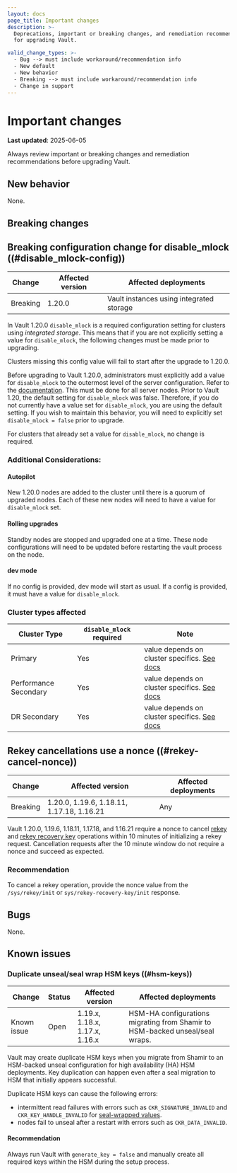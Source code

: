```yaml
---
layout: docs
page_title: Important changes
description: >-
  Deprecations, important or breaking changes, and remediation recommendations
  for upgrading Vault.

valid_change_types: >-
  - Bug --> must include workaround/recommendation info
  - New default
  - New behavior
  - Breaking --> must include workaround/recommendation info
  - Change in support
---
```


# Important changes

**Last updated**: 2025-06-05

Always review important or breaking changes and remediation recommendations
before upgrading Vault.

## New behavior 

None.

## Breaking changes 

## Breaking configuration change for disable_mlock ((#disable_mlock-config))

| Change       | Affected version | Affected deployments
| ------------ | ---------------- | --------------------
| Breaking     | 1.20.0           | Vault instances using integrated storage

In Vault 1.20.0 `disable_mlock` is a required configuration setting for
clusters using *integrated storage*. This means that if you are not explicitly
setting a value for `disable_mlock`, the following changes must be made prior
to upgrading.

<Warning>

Clusters missing this config value will fail to start after the upgrade to 1.20.0.

</Warning>

Before upgrading to Vault 1.20.0, administrators must explicitly add a value for
`disable_mlock` to the outermost level of the server configuration. Refer to the [documentation](/vault/docs/configuration#parameters).
This must be done for all server nodes. Prior to Vault 1.20, the default setting
for `disable_mlock` was false. Therefore, if you do not currently have a value
set for `disable_mlock`, you are using the default setting. If you wish to
maintain this behavior, you will need to explicitly set
`disable_mlock = false` prior to upgrade.

For clusters that already set a value for `disable_mlock`, no change is required.

### Additional Considerations:

#### Autopilot
New 1.20.0 nodes are added to the cluster until there is a quorum of upgraded
nodes. Each of these new nodes will need to have a value for `disable_mlock`
set.

#### Rolling upgrades
Standby nodes are stopped and upgraded one at a time. These node configurations
will need to be updated before restarting the vault process on the node.

#### dev mode
If no config is provided, dev mode will start as usual. If a config is provided,
it must have a value for `disable_mlock`.

### Cluster types affected

| Cluster Type               | `disable_mlock` required | Note
|----------------------------|--------------------------|-----
| Primary                    | Yes                      | value depends on cluster specifics. [See docs](/vault/docs/configuration#disable_mlock)
| Performance Secondary      | Yes                      | value depends on cluster specifics. [See docs](/vault/docs/configuration#disable_mlock)
| DR Secondary               | Yes                      | value depends on cluster specifics. [See docs](/vault/docs/configuration#disable_mlock)

## Rekey cancellations use a nonce ((#rekey-cancel-nonce))
| Change       | Affected version | Affected deployments
| ------------ | ---------------- | --------------------
| Breaking     | 1.20.0, 1.19.6, 1.18.11, 1.17.18, 1.16.21 | Any

Vault 1.20.0, 1.19.6, 1.18.11, 1.17.18, and 1.16.21 require a nonce to cancel
[rekey](/vault/api-docs/system/rekey) and
[rekey recovery key](/vault/api-docs/system/rekey-recovery-key) operations
within 10 minutes of initializing a rekey request. Cancellation requests after
the 10 minute window do not require a nonce and succeed as expected.

### Recommendation
To cancel a rekey operation, provide the nonce value from the
`/sys/rekey/init` or `sys/rekey-recovery-key/init` response.

## Bugs

None.

## Known issues

### Duplicate unseal/seal wrap HSM keys ((#hsm-keys)) <EnterpriseAlert inline="true" />

| Change      | Status | Affected version               | Affected deployments
| ----------- | ------ | ------------------------------ | --------------------
| Known issue | Open   | 1.19.x, 1.18.x, 1.17.x, 1.16.x | HSM-HA configurations migrating from Shamir to HSM-backed unseal/seal wraps.

Vault may create duplicate HSM keys when you migrate from Shamir to an
HSM-backed unseal configuration for high availability (HA) HSM deployments. Key
duplication can happen even after a seal migration to HSM that initially
appears successful.

Duplicate HSM keys can cause the following errors:

- intermittent read failures with errors such as `CKR_SIGNATURE_INVALID` and `CKR_KEY_HANDLE_INVALID` for
[seal-wrapped values](/vault/docs/enterprise/sealwrap#wrapped-parameters).
- nodes fail to unseal after a restart with errors such as `CKR_DATA_INVALID`.

#### Recommendation

Always run Vault with `generate_key = false` and manually create all required
keys within the HSM during the setup process.
